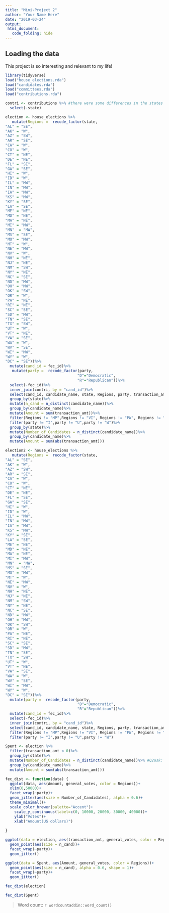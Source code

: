 ```yaml
---
title: "Mini-Project 2"
author: "Your Name Here"
date: "2019-03-24"
output:
 html_document:
   code_folding: hide
---
```



## Loading the data

This project is so interesting and relevant to my life!

```r
library(tidyverse)
load("house_elections.rda")
load("candidates.rda")
load("committees.rda")
load("contributions.rda")
```

```r
contri <- contributions %>% #there were some differences in the states of the candidates in the contribution data and house election data, so we decided to use the states in the house election data therefore we took of the states from the contributions data
  select(-state)
```


```r
election <- house_elections %>%
   mutate(Regions =  recode_factor(state,
"AL" = "SE",
"AK" = "W",
"AZ" = "SW",
"AR" = "SE",
"CA" = "W",
"CO" = "W",
"CT" = "NE",
"DE" = "NE",
"FL" = "SE",
"GA" = "SE",
"HI" = "W",
"ID" = "W",
"IL" = "MW",
"IN" = "MW",
"IA" = "MW",
"KS" = "MW",
"KY" = "SE",
"LA" = "SE",
"ME" = "NE",
"MD" = "NE",
"MA" = "NE",
"MI" = "MW",
"MN"  = "MW",
"MS" = "SE",
"MO" = "MW",
"MT" = "W",
"NE" = "MW",
"NV" = "W",
"NH" = "NE",
"NJ" = "NE",
"NM" = "SW",
"NY" = "NE",
"NC" = "SE",
"ND" = "MW",
"OH" = "MW",
"OK" = "SW",
"OR" = "W",
"PA" = "NE",
"RI" = "NE",
"SC" = "SE",
"SD" = "MW",
"TN" = "SE",
"TX" = "SW",
"UT" = "W",
"VT" = "NE",
"VA" = "SE",
"WA" = "W",
"WV" = "SE",
"WI" = "MW",
"WY" = "W",
"DC" = "SE"))%>%
  mutate(cand_id = fec_id)%>%
   mutate(party =  recode_factor(party,
                                "D"="Democratic",
                                "R"="Republican"))%>%
  select(-fec_id)%>%
  inner_join(contri, by = "cand_id")%>%
  select(cand_id, candidate_name, state, Regions, party, transaction_amt, general_votes)%>%
  group_by(state)%>%
  mutate(n_cand = n_distinct(candidate_name))%>%
  group_by(candidate_name)%>%
  mutate(Amount = sum(transaction_amt))%>%
  filter(Regions != "MP",Regions != "VI", Regions != "PW", Regions != "PR", Regions != "GU")%>%
  filter(party != "I",party != "U",party != "W")%>%
  group_by(state)%>%
  mutate(Number_of_Candidates = n_distinct(candidate_name))%>%
  group_by(candidate_name)%>%
  mutate(Amount = sum(abs(transaction_amt)))
```

```r
election2 <- house_elections %>%
   mutate(Regions =  recode_factor(state,
"AL" = "SE",
"AK" = "W",
"AZ" = "SW",
"AR" = "SE",
"CA" = "W",
"CO" = "W",
"CT" = "NE",
"DE" = "NE",
"FL" = "SE",
"GA" = "SE",
"HI" = "W",
"ID" = "W",
"IL" = "MW",
"IN" = "MW",
"IA" = "MW",
"KS" = "MW",
"KY" = "SE",
"LA" = "SE",
"ME" = "NE",
"MD" = "NE",
"MA" = "NE",
"MI" = "MW",
"MN"  = "MW",
"MS" = "SE",
"MO" = "MW",
"MT" = "W",
"NE" = "MW",
"NV" = "W",
"NH" = "NE",
"NJ" = "NE",
"NM" = "SW",
"NY" = "NE",
"NC" = "SE",
"ND" = "MW",
"OH" = "MW",
"OK" = "SW",
"OR" = "W",
"PA" = "NE",
"RI" = "NE",
"SC" = "SE",
"SD" = "MW",
"TN" = "SE",
"TX" = "SW",
"UT" = "W",
"VT" = "NE",
"VA" = "SE",
"WA" = "W",
"WV" = "SE",
"WI" = "MW",
"WY" = "W",
"DC" = "SE"))%>%
  mutate(party =  recode_factor(party,
                                "D"="Democratic",
                                "R"="Republican"))%>%
  mutate(cand_id = fec_id)%>%
  select(-fec_id)%>%
  inner_join(contri, by = "cand_id")%>%
  select(cand_id, candidate_name, state, Regions, party, transaction_amt, general_votes)%>%
  filter(Regions != "MP",Regions != "VI", Regions != "PW", Regions != "PR", Regions != "GU")%>%
  filter(party != "I",party != "U",party != "W")
``` 
  

```r
Spent <- election %>%
  filter(transaction_amt < 0)%>%
  group_by(state)%>%
  mutate(Number_of_Candidates = n_distinct(candidate_name))%>% #Q2ask: is it possible to put spaces in the names without putting a _?
  group_by(candidate_name)%>%
  mutate(Amount = sum(abs(transaction_amt)))
```


```r
fec_dist <- function(data) {
  ggplot(data, aes(Amount, general_votes, color = Regions))+
  xlim(0,50000)+
  facet_wrap(~party)+
  geom_jitter(aes(size = Number_of_Candidates), alpha = 0.6)+
  theme_minimal()+
  scale_color_brewer(palette="Accent")+
    scale_y_continuous(label=c(0, 10000, 20000, 30000, 40000))+
    ylab("Votes")+
    xlab("Amount(US dollars)")
    
}
```


```r
ggplot(data = election, aes(transaction_amt, general_votes, color = Regions))+
  geom_point(aes(size = n_cand))+
  facet_wrap(~party)+
  geom_jitter()
```

```r
ggplot(data = Spent, aes(Amount, general_votes, color = Regions))+
  geom_point(aes(size = n_cand), alpha = 0.6, shape = 1)+
  facet_wrap(~party)+
  geom_jitter()
```

```r
fec_dist(election)
```


```r
fec_dist(Spent)
```

> Word count: `r wordcountaddin::word_count()`
